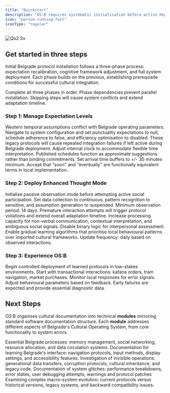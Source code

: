 ```yaml
---
title: "Quickstart"
description: "OS:B requires systematic initialisation before active deployment. This guide provides essential configuration steps for baseline cultural integration. "
icon: "person-running-fast"
iconType: "regular"
---
```


![Qs2 Sv](/images/qs2.svg)

## Get started in three steps

Initial Belgrade protocol installation follows a three-phase process: expectation recalibration, cognitive framework adjustment, and full system deployment. Each phase builds on the previous, establishing prerequisite conditions for successful cultural integration.

<Warning>
  Complete all three phases in order. Phase dependencies prevent parallel installation. Skipping steps will cause system conflicts and extend adaptation timeline.
</Warning>

### Step 1: Manage Expectation Levels

<AccordionGroup>
  <Accordion title="Disable Western Efficiency Protocols" icon="align-slash" iconType="regular">
    Western temporal assumptions conflict with Belgrade operating parameters. Navigate to system configuration and set punctuality expectations to null, schedule adherence to false, and efficiency optimisation to disabled. These legacy protocols will cause repeated integration failures if left active during Belgrade deployment.
  </Accordion>
  <Accordion title="Recalibrate Temporal Parameters" icon="rectangle-terminal">
    Adjust internal clock to accommodate flexible time interpretation. Published schedules function as approximate suggestions rather than binding commitments. Set arrival time buffers to +/- 30 minutes minimum. Accept that "soon" and "eventually" are functionally equivalent terms in local implementation.
  </Accordion>
</AccordionGroup>

### Step 2: Deploy Enhanced Thought Mode

<AccordionGroup>
  <Accordion title="Activate Observation Protocols" icon="chart-network" iconType="regular">
    Initialise passive observation mode before attempting active social participation. Set data collection to continuous, pattern recognition to sensitive, and assumption generation to suspended. Minimum observation period: 14 days. Premature interaction attempts will trigger protocol violations and extend overall adaptation timeline.
  </Accordion>
  <Accordion title="Configure Cultural Sensitivity Settings" icon="glass" iconType="regular">
    Increase processing capacity for non-verbal communication, contextual interpretation, and ambiguous social signals. Disable binary logic for interpersonal assessment. Enable gradual learning algorithms that prioritise local behavioural patterns over imported cultural frameworks. Update frequency: daily based on observed interactions.
  </Accordion>
</AccordionGroup>

### Step 3: Experience OS:B

<Accordion title="Initiate First Contact Protocols" icon="rocket">
  Begin controlled deployment of learned protocols in low-stakes environments. Start with transactional interactions: kafana orders, tram navigation, market purchases. Monitor local responses for error signals. Adjust behavioural parameters based on feedback. Early failures are expected and provide essential diagnostic data.
</Accordion>

## Next Steps

OS:B organises cultural documentation into technical **modules** mirroring standard software documentation structure. Each **module** addresses different aspects of Belgrade's Cultural Operating System, from core functionality to system errors.

<Columns cols={2}>
  <Card title="Core Functions" icon="atom-simple" iconType="regular" href="/chapters/core-functions" cta="View">
    Essential Belgrade processes: memory management, social networking, resource allocation, and data circulation systems.
  </Card>
  <Card title="User Interface" icon="fill-drip" iconType="regular" href="/chapters/user-interface" cta="View">
    Documentation for learning Belgrade's interface: navigation protocols, input methods, display settings, and accessibility features.
  </Card>
  <Card title="Background Processes" icon="arrow-progress" iconType="regular" href="/chapters/background-processes" cta="View">
    Investigation of invisible operations: generational data transfers, corruption protocols, cultural inheritance, and legacy code.
  </Card>
  <Card title="System Errors" icon="bug" iconType="regular" href="/chapters/system-errors" cta="View">
    Documentation of system glitches: performance breakdowns, error states, user debugging attempts, warnings and protocol patches
  </Card>
  <Card title="Version History" icon="rectangle-history" iconType="regular" href="/chapters/version-history" cta="View">
    Examining complex macro-system evolution: current protocols versus historical versions, legacy systems, and backward compatibility issues.
  </Card>
</Columns>